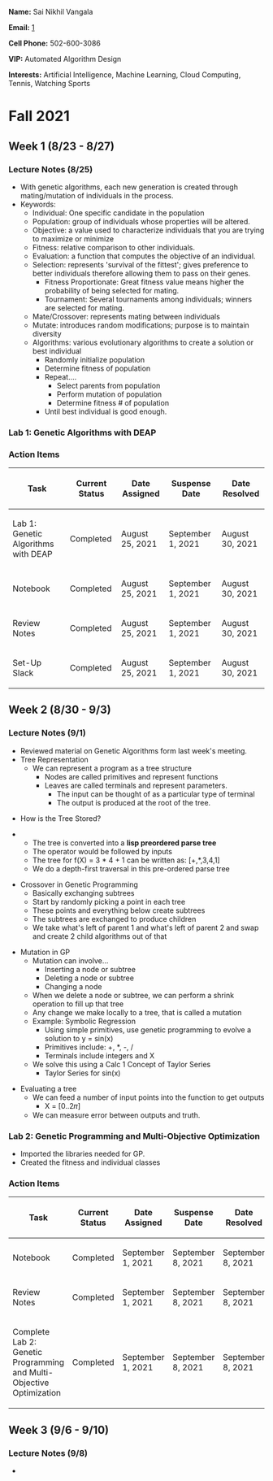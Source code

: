 '''Name:''' Sai Nikhil Vangala

'''Email:''' [mailto:svangala3@gatech.edu]

'''Cell Phone:''' 502-600-3086

'''VIP:''' Automated Algorithm Design

'''Interests:''' Artificial Intelligence, Machine Learning, Cloud Computing, Tennis, Watching Sports

= Fall 2021 =

== Week 1 (8/23 - 8/27) ==

=== Lecture Notes (8/25) ===
* With genetic algorithms, each new generation is created through mating/mutation of individuals in the process.
* Keywords:
** Individual: One specific candidate in the population
** Population: group of individuals whose properties will be altered.
** Objective: a value used to characterize individuals that you are trying to maximize or minimize
** Fitness:  relative comparison to other individuals.
** Evaluation: a function that computes the objective of an individual. 
** Selection: represents 'survival of the fittest'; gives preference to better individuals therefore allowing them to pass on their genes.
*** Fitness Proportionate: Great fitness value means higher the probability of being selected for mating.
*** Tournament: Several tournaments among individuals; winners are selected for mating.
** Mate/Crossover: represents mating between individuals
** Mutate: introduces random modifications; purpose is to maintain diversity
** Algorithms: various evolutionary algorithms to create a solution or best individual
*** Randomly initialize population
*** Determine fitness of population
*** Repeat….
**** Select parents from population
**** Perform mutation of population
****Determine fitness # of population
*** Until best individual is good enough.


===Lab 1: Genetic Algorithms with DEAP===


===Action Items===
{| class="wikitable"
!Task
!Current Status
!Date Assigned
!Suspense Date
!Date Resolved
|-
| Lab 1: Genetic Algorithms with DEAP
|Completed
|August 25, 2021
|September 1, 2021
|August 30, 2021
|-
|Notebook
|Completed
|August 25, 2021
|September 1, 2021
|August 30, 2021
|-
|Review Notes
|Completed
|August 25, 2021
|September 1, 2021
|August 30, 2021
|-
|Set-Up Slack
|Completed
|August 25, 2021
|September 1, 2021
|August 30, 2021
|}

== Week 2 (8/30 - 9/3) ==

=== Lecture Notes (9/1) ===
* Reviewed material on Genetic Algorithms form last week's meeting.
* Tree Representation
** We can represent a program as a tree structure
*** Nodes are called primitives and represent functions
*** Leaves are called terminals and represent parameters.
**** The input can be thought of as a particular type of terminal
**** The output is produced at the root of the tree.

* How is the Tree Stored?

** The tree is converted  into a '''lisp preordered parse tree'''
** The operator would be followed by inputs
** The tree for f(X) = 3 * 4 + 1 can be written as: [+,*,3,4,1]
** We do a depth-first traversal in this pre-ordered parse tree

* Crossover in Genetic Programming
** Basically exchanging subtrees
** Start by randomly picking a point in each tree
** These points and everything below create subtrees
** The subtrees are exchanged to produce children
** We take what's left of parent 1 and what's left of parent 2 and swap and create 2 child algorithms out of that

* Mutation in GP
** Mutation can involve…
*** Inserting a node or subtree
*** Deleting a node or subtree
*** Changing a node
** When we delete a node or subtree, we can perform a shrink operation to fill up that tree
** Any change we make locally to a tree, that is called a mutation
** Example: Symbolic Regression
*** Using simple primitives, use genetic programming to evolve a solution to y = sin(x)
*** Primitives include: +, *, -, /
*** Terminals include integers and X
** We solve this using a Calc 1 Concept of Taylor Series
*** Taylor Series for sin(x)

* Evaluating a tree
** We can feed a number of input points into the function to get outputs 
*** X = [0..2𝜋]
** We can measure error between outputs and truth.


===Lab 2: Genetic Programming and Multi-Objective Optimization===
* Imported the libraries needed for GP.
* Created the fitness and individual classes

===Action Items===
{| class="wikitable"
!Task
!Current Status
!Date Assigned
!Suspense Date
!Date Resolved
|-
|Notebook
|Completed
|September 1, 2021
|September 8, 2021
|September 8, 2021
|-
|Review Notes
|Completed
|September 1, 2021
|September 8, 2021
|September 8, 2021
|-
|Complete Lab 2: Genetic Programming and Multi-Objective Optimization
|Completed
|September 1, 2021
|September 8, 2021
|September 8, 2021
|}

== Week 3 (9/6 - 9/10) ==

=== Lecture Notes (9/8) ===
* 